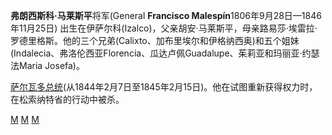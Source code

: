 
'''弗朗西斯科·马莱斯平'''将军(General '''Francisco Malespín'''1806年9月28日—1846年11月25日) 出生在伊萨尔科(Izalco)，父亲胡安·马莱斯平，母亲路易莎·埃雷拉·罗德里格斯。他的三个兄弟(Calixto、加布里埃尔和伊格纳西奥)和五个姐妹(Indalecia、弗洛伦西亚Florencia、瓜达卢佩Guadalupe、茱莉亚和玛丽亚·约瑟法Maria Josefa)。

[[萨尔瓦多总统|萨尔瓦多总统]](从1844年2月7日至1845年2月15日)。他在试图重新获得权力时，在松索纳特省的行动中被杀。
 
{{start box}}
{{s-before|[[费尔明·帕拉西奥斯|费尔明·帕拉西奥斯]]}}
{{s-title|[[萨尔瓦多总统|萨尔瓦多总统]]|1844年—1845年}}
{{s-after|[[华金·欧弗拉西奥·古斯曼|华金·欧弗拉西奥·古斯曼]]}}
{{end box}}
{{萨尔瓦多总统}}
{{Authority control}}
[[Category:萨尔瓦多总统|M]]
[[Category:1806年出生|M]]
[[Category:1846年逝世|M]]